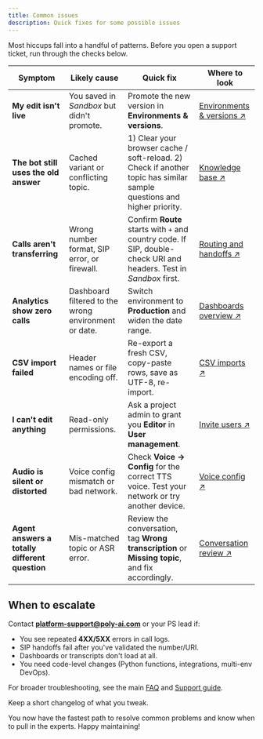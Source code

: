 ```yaml
---
title: Common issues
description: Quick fixes for some possible issues
---
```


Most hiccups fall into a handful of patterns. Before you open a support ticket, run through the checks below.

| Symptom | Likely cause | Quick fix | Where to look |
|---------|--------------|-----------|---------------|
| **My edit isn't live** | You saved in *Sandbox* but didn't promote. | Promote the new version in **Environments & versions**. | [Environments & versions ↗](/environments-and-versions/introduction) |
| **The bot still uses the old answer** | Cached variant or conflicting topic. | 1) Clear your browser cache / soft-reload. 2) Check if another topic has similar sample questions and higher priority. | [Knowledge base ↗](./knowledge-base) |
| **Calls aren't transferring** | Wrong number format, SIP error, or firewall. | Confirm **Route** starts with `+` and country code. If SIP, double-check URI and headers. Test in *Sandbox* first. | [Routing and handoffs ↗](./routing-handoffs) |
| **Analytics show zero calls** | Dashboard filtered to the wrong environment or date. | Switch environment to **Production** and widen the date range. | [Dashboards overview ↗](/analytics/dashboards/introduction) |
| **CSV import failed** | Header names or file encoding off. | Re-export a fresh CSV, copy-paste rows, save as UTF-8, re-import. | [CSV imports ↗](/essentials/imports) |
| **I can't edit anything** | Read-only permissions. | Ask a project admin to grant you **Editor** in **User management**. | [Invite users ↗](/user-management/invite-users) |
| **Audio is silent or distorted** | Voice config mismatch or bad network. | Check **Voice → Config** for the correct TTS voice. Test your network or try another device. | [Voice config ↗](/voice/config) |
| **Agent answers a totally different question** | Mis-matched topic or ASR error. | Review the conversation, tag **Wrong transcription** or **Missing topic**, and fix accordingly. | [Conversation review ↗](/analytics/conversations/review) |

## When to escalate

Contact **[platform-support@poly-ai.com](mailto:platform-support@poly-ai.com)** or your PS lead if:

- You see repeated **4XX/5XX** errors in call logs.
- SIP handoffs fail after you've validated the number/URI.
- Dashboards or transcripts don't load at all.
- You need code-level changes (Python functions, integrations, multi-env DevOps).

For broader troubleshooting, see the main [FAQ](/troubleshoot/faq) and [Support guide](/troubleshoot/support-guide).

<Tip> Keep a short changelog of what you tweak.</Tip>

You now have the fastest path to resolve common problems and know when to pull in the experts. Happy maintaining!